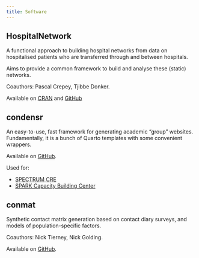 ```yaml
---
title: Software
---
```


## HospitalNetwork

A functional approach to building hospital networks from data on hospitalised patients who are transferred through and between hospitals.

Aims to provide a common framework to build and analyse these (static) networks.

Coauthors: Pascal Crepey, Tjibbe Donker.

Available on [CRAN](https://cran.r-project.org/package=HospitalNetwork) and [GitHub](https://github.com/PascalCrepey/HospitalNetwork)

## condensr

An easy-to-use, fast framework for generating academic "group" websites. Fundamentally, it is a bunch of Quarto templates with some convenient wrappers.

Available on [GitHub](https://github.com/MikeLydeamore/condensr).

Used for:

* [SPECTRUM CRE](https://www.spectrum.edu.au/)
* [SPARK Capacity Building Center](https://www.spark.edu.au)

## conmat

Synthetic contact matrix generation based on contact diary surveys, and models of population-specific factors.

Coauthors: Nick Tierney, Nick Golding.

Available on [GitHub](https://github.com/MikeLydeamore/conmat).